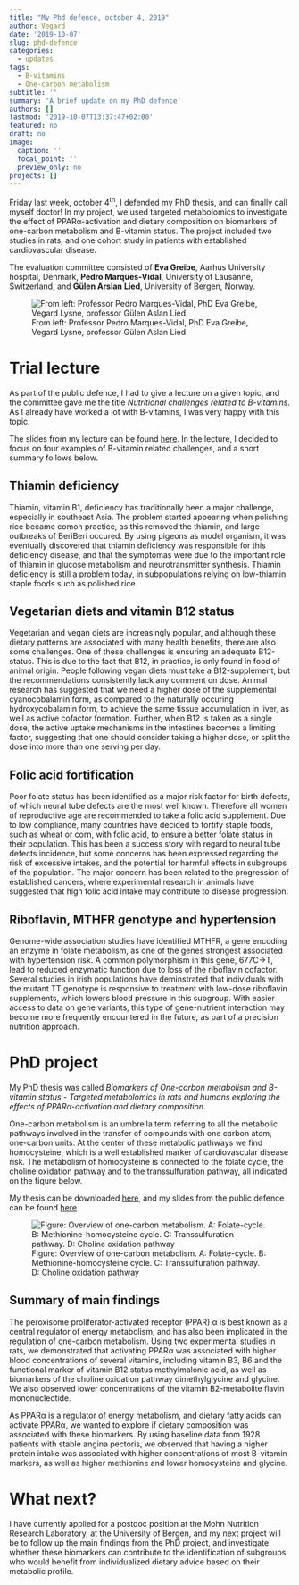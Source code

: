 ```yaml
---
title: "My Phd defence, october 4, 2019"
author: Vegard
date: '2019-10-07'
slug: phd-defence
categories:
  - updates
tags: 
  - B-vitamins
  - One-carbon metabolism
subtitle: ''
summary: 'A brief update on my PhD defence'
authors: []
lastmod: '2019-10-07T13:37:47+02:00'
featured: no
draft: no
image:
  caption: ''
  focal_point: ''
  preview_only: no
projects: []
---
```


Friday last week, october 4^th^, I defended my PhD thesis, and can finally call myself doctor! In my project, we used targeted metabolomics to investigate the effect of PPAR&alpha;-activation and dietary composition on biomarkers of one-carbon metabolism and B-vitamin status. The project included two studies in rats, and one cohort study in patients with established cardiovascular disease. 

The evaluation committee consisted of **Eva Greibe**, Aarhus University hospital, Denmark, **Pedro Marques-Vidal**, University of Lausanne, Switzerland, and **Gülen Arslan Lied**, University of Bergen, Norway.

![From left: Professor Pedro Marques-Vidal, PhD Eva Greibe, Vegard Lysne, professor Gülen Aslan Lied](/img/Vegard disputas.jpg)

# Trial lecture
As part of the public defence, I had to give a lecture on a given topic, and the committee gave me the title *Nutritional challenges related to B-vitamins*. As I already have worked a lot with B-vitamins, I was very happy with this topic. 

The slides from my lecture can be found [here](/contributions/presentations/Phd_triallecture_04102019.pdf). In the lecture, I decided to focus on four examples of B-vitamin related challenges, and a short summary follows below. 

## Thiamin deficiency
Thiamin, vitamin B1, deficiency has traditionally been a major challenge, especially in southeast Asia. The problem started appearing when polishing rice became comon practice, as this removed the thiamin, and large outbreaks of BeriBeri occured. By using pigeons as model organism, it was eventually discovered that thiamin deficiency was responsible for this deficiency disease, and that the symptomas were due to the important role of thiamin in glucose metabolism and neurotransmitter synthesis. Thiamin deficiency is still a problem today, in subpopulations relying on low-thiamin staple foods such as polished rice. 

## Vegetarian diets and vitamin B12 status
Vegetarian and vegan diets are increasingly popular, and although these dietary patterns are associated with many health benefits, there are also some challenges. One of these challenges is ensuring an adequate B12-status. This is due to the fact that B12, in practice, is only found in food of animal origin. People following vegan diets must take a B12-supplement, but the recommendations consistently lack any comment on dose. Animal research has suggested that we need a higher dose of the supplemental cyanocobalamin form, as compared to the naturally occuring hydroxycobalamin form, to achieve the same tissue accumulation in liver, as well as active cofactor formation. Further, when B12 is taken as a single dose, the active uptake mechanisms in the intestines becomes a limiting factor, suggesting that one should consider taking a higher dose, or split the dose into more than one serving per day. 

## Folic acid fortification
Poor folate status has been identified as a major risk factor for birth defects, of which neural tube defects are the most well known. Therefore all women of reproductive age are recommended to take a folic acid supplement. Due to low compliance, many countries have decided to fortify staple foods, such as wheat or corn, with folic acid, to ensure a better folate status in their population. This has been a success story with regard to neural tube defects incidence, but some concerns has been expressed regarding the risk of excessive intakes, and the potential for harmful effects in subgroups of the population. The major concern has been related to the progression of established cancers, where experimental research in animals have suggested that high folic acid intake may contribute to disease progression. 

## Riboflavin, MTHFR genotype and hypertension
Genome-wide association studies have identified MTHFR, a gene encoding an enzyme in folate metabolism, as one of the genes strongest associated with hypertension risk. A common polymorphism in this gene, 677C->T, lead to reduced enzymatic function due to loss of the riboflavin cofactor. Several studies in irish populations have deminstrated that individuals with the mutant TT genotype is responsive to treatment with low-dose riboflavin supplements, which lowers blood pressure in this subgroup. With easier access to data on gene variants, this type of gene-nutrient interaction may become more frequently encountered in the future, as part of a precision nutrition approach. 

# PhD project

My PhD thesis was called *Biomarkers of One-carbon metabolism and B-vitamin status - Targeted metabolomics in rats and humans exploring the effects of PPAR&alpha;-activation and dietary composition*. 

One-carbon metabolism is an umbrella term referring to all the metabolic pathways involved in the transfer of compounds with one carbon atom, one-carbon units. At the center of these metabolic pathways we find homocysteine, which is a well established marker of cardiovascular disease risk. The metabolism of homocysteine is connected to the folate cycle, the choline oxidation pathway and to the transsulfuration pathway, all indicated on the figure below. 

My thesis can be downloaded [here](/files/PhD_Thesis_Lysne_2019.pdf), and my slides from the public defence can be found [here](/contributions/presentations/Phd_defence_04102019.pdf).

![Figure: Overview of one-carbon metabolism. A: Folate-cycle. B: Methionine-homocysteine cycle. C: Transsulfuration pathway. D: Choline oxidation pathway](/img/Onecarbon_metabolism.tiff)

## Summary of main findings
The peroxisome proliferator-activated receptor (PPAR) &alpha; is best known as a central regulator of energy metabolism, and has also been implicated in the regulation of one-carbon metabolism. Using two experimental studies in rats, we demonstrated that activating PPAR&alpha; was associated with higher blood concentrations of several vitamins, including vitamin B3, B6 and the functional marker of vitamin B12 status methylmalonic acid, as well as biomarkers of the choline oxidation pathway dimethylglycine and glycine. We also observed lower concentrations of the vitamin B2-metabolite flavin mononucleotide.

As PPAR&alpha; is a regulator of energy metabolism, and dietary fatty acids can activate PPAR&alpha;, we wanted to explore if dietary composition was associated with these biomarkers. By using baseline data from 1928 patients with stable angina pectoris, we observed that having a higher protein intake was associated with higher concentrations of most B-vitamin markers, as well as higher methionine and lower homocysteine and glycine.

# What next?
I have currently applied for a postdoc position at the Mohn Nutrition Research Laboratory, at the University of Bergen, and my next project will be to follow up the main findings from the PhD project, and investigate whether these biomarkers can contribute to the identification of subgroups who would benefit from individualized dietary advice based on their metabolic profile. 